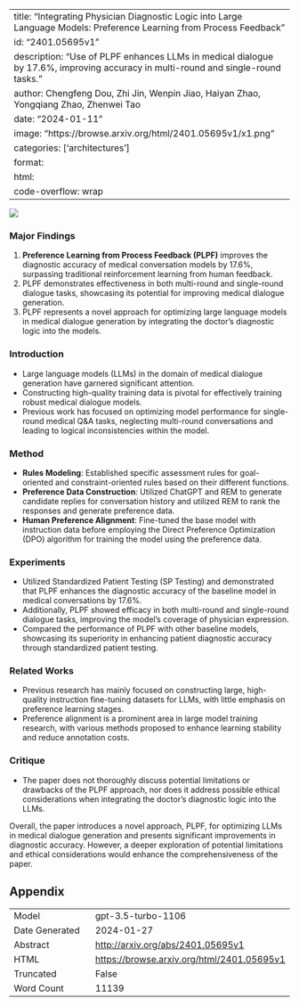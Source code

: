 
---
title: "Integrating Physician Diagnostic Logic into Large Language Models: Preference Learning from Process Feedback"
id: "2401.05695v1"
description: "Use of PLPF enhances LLMs in medical dialogue by 17.6%, improving accuracy in multi-round and single-round tasks."
author: Chengfeng Dou, Zhi Jin, Wenpin Jiao, Haiyan Zhao, Yongqiang Zhao, Zhenwei Tao
date: "2024-01-11"
image: "https://browse.arxiv.org/html/2401.05695v1/x1.png"
categories: ['architectures']
format:
  html:
    code-overflow: wrap
---

![](https://browse.arxiv.org/html/2401.05695v1/x1.png)

### Major Findings

1. **Preference Learning from Process Feedback (PLPF)** improves the diagnostic accuracy of medical conversation models by 17.6%, surpassing traditional reinforcement learning from human feedback.
2. PLPF demonstrates effectiveness in both multi-round and single-round dialogue tasks, showcasing its potential for improving medical dialogue generation.
3. PLPF represents a novel approach for optimizing large language models in medical dialogue generation by integrating the doctor's diagnostic logic into the models.

### Introduction
- Large language models (LLMs) in the domain of medical dialogue generation have garnered significant attention.
- Constructing high-quality training data is pivotal for effectively training robust medical dialogue models.
- Previous work has focused on optimizing model performance for single-round medical Q&A tasks, neglecting multi-round conversations and leading to logical inconsistencies within the model.

### Method
- **Rules Modeling**: Established specific assessment rules for goal-oriented and constraint-oriented rules based on their different functions.
- **Preference Data Construction**: Utilized ChatGPT and REM to generate candidate replies for conversation history and utilized REM to rank the responses and generate preference data.
- **Human Preference Alignment**: Fine-tuned the base model with instruction data before employing the Direct Preference Optimization (DPO) algorithm for training the model using the preference data.

### Experiments
- Utilized Standardized Patient Testing (SP Testing) and demonstrated that PLPF enhances the diagnostic accuracy of the baseline model in medical conversations by 17.6%.
- Additionally, PLPF showed efficacy in both multi-round and single-round dialogue tasks, improving the model's coverage of physician expression.
- Compared the performance of PLPF with other baseline models, showcasing its superiority in enhancing patient diagnostic accuracy through standardized patient testing.

### Related Works
- Previous research has mainly focused on constructing large, high-quality instruction fine-tuning datasets for LLMs, with little emphasis on preference learning stages.
- Preference alignment is a prominent area in large model training research, with various methods proposed to enhance learning stability and reduce annotation costs.

### Critique
- The paper does not thoroughly discuss potential limitations or drawbacks of the PLPF approach, nor does it address possible ethical considerations when integrating the doctor's diagnostic logic into the LLMs. 

Overall, the paper introduces a novel approach, PLPF, for optimizing LLMs in medical dialogue generation and presents significant improvements in diagnostic accuracy. However, a deeper exploration of potential limitations and ethical considerations would enhance the comprehensiveness of the paper.

## Appendix

|          |          |
|----------|----------|
| Model     | gpt-3.5-turbo-1106       |
| Date Generated     | 2024-01-27       |
| Abstract | [http://arxiv.org/abs/2401.05695v1](http://arxiv.org/abs/2401.05695v1)        |
| HTML     | [https://browse.arxiv.org/html/2401.05695v1](https://browse.arxiv.org/html/2401.05695v1)       |
| Truncated       | False       |
| Word Count       | 11139       |